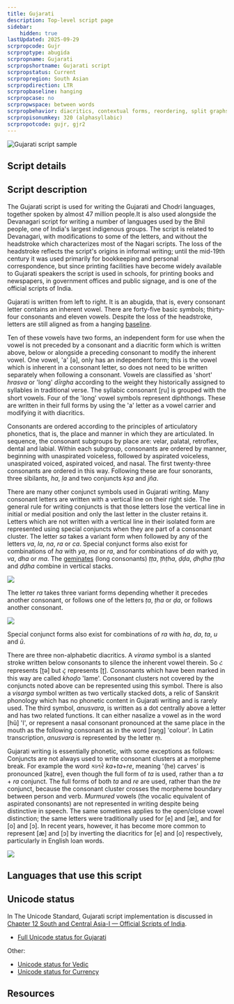 ```yaml
---
title: Gujarati
description: Top-level script page
sidebar:
    hidden: true
lastUpdated: 2025-09-29
scrpropcode: Gujr
scrproptype: abugida
scrpropname: Gujarati
scrpropshortname: Gujarati script
scrpropstatus: Current
scrpropregion: South Asian
scrpropdirection: LTR
scrpropbaseline: hanging
scrpropcase: no
scrpropwspace: between words
scrpropbehavior: diacritics, contextual forms, reordering, split graphs, required ligatures
scrpropisonumkey: 320 (alphasyllabic)
scrpropotcode: gujr, gjr2
---
```



![Gujarati script sample](../images/gujr-sample.png "From Wikipedia.")

## Script details

<ScriptDetails />

## Script description

The Gujarati script is used for writing the Gujarati and Chodri languages, together spoken by almost 47 million people.It is also used alongside the Devanagari script for writing a number of languages used by the Bhil people, one of India's largest indigenous groups. The script is related to Devanagari, with modifications to some of the letters, and without the headstroke which characterizes most of the Nagari scripts. The loss of the headstroke reflects the script's origins in informal writing; until the mid-19th century it was used primarily for bookkeeping and personal correspondence, but since printing facilities have become widely available to Gujarati speakers the script is used in schools, for printing books and newspapers, in government offices and public signage, and is one of the official scripts of India.

Gujarati is written from left to right. It is an abugida, that is, every consonant letter contains an inherent vowel. There are forty-five basic symbols; thirty-four consonants and eleven vowels. Despite the loss of the headstroke, letters are still aligned as from a hanging [baseline](/reference/glossary#baseline).

Ten of these vowels have two forms, an independent form for use when the vowel is not preceded by a consonant and a diacritic form which is written above, below or alongside a preceding consonant to modify the inherent vowel. One vowel, 'a' [ə], only has an independent form; this is the vowel which is inherent in a consonant letter, so does not need to be written separately when following a consonant. Vowels are classified as 'short' _hrasva_ or 'long' _dīrgha_ according to the weight they historically assigned to syllables in traditional verse. The syllabic consonant [r̩u] is grouped with the short vowels. Four of the 'long' vowel symbols represent diphthongs. These are written in their full forms by using the 'a' letter as a vowel carrier and modifying it with diacritics.

Consonants are ordered according to the principles of articulatory phonetics, that is, the place and manner in which they are articulated. In sequence, the consonant subgroups by place are: velar, palatal, retroflex, dental and labial. Within each subgroup, consonants are ordered by manner, beginning with unaspirated voiceless, followed by aspirated voiceless, unaspirated voiced, aspirated voiced, and nasal. The first twenty-three consonants are ordered in this way. Following these are four sonorants, three sibilants, _ha_, _ḷa_ and two conjuncts _kṣa_ and _jña_.

There are many other conjunct symbols used in Gujarati writing. Many consonant letters are written with a vertical line on their right side. The general rule for writing conjuncts is that those letters lose the vertical line in initial or medial position and only the last letter in the cluster retains it. Letters which are not written with a vertical line in their isolated form are represented using special conjuncts when they are part of a consonant cluster. The letter _sa_ takes a variant form when followed by any of the letters _va_, _la_, _na_, _ra_ or _ca_. Special conjunct forms also exist for combinations of _ha_ with _ya_, _ma_ or _ra_, and for combinations of _da_ with _ya_, _va_, _dha_ or _ma_. The [geminates](/reference/glossary#gemination) (long consonants) _ṭṭa_, _ṭhṭha_, _ḍḍa_, _ḍhḍha_ _ṭṭha_ and _ḍḍha_ combine in vertical stacks.

![](../images/gujr-GujaratiGeminates.png)

The letter _ra_ takes three variant forms depending whether it precedes another consonant, or follows one of the letters _ṭa_, _ṭha_ or _ḍa_, or follows another consonant. 

![](../images/gujr-Ra.png)

Special conjunct forms also exist for combinations of _ra_ with _ha_, _da_, _ta_, _u_ and _ū_.

There are three non-alphabetic diacritics. A _virama_ symbol is a slanted stroke written below consonants to silence the inherent vowel therein. So ટ represents [ʈə] but ટ્ represents [ʈ]. Consonants which have been marked in this way are called _khoḍo_ 'lame'. Consonant clusters not covered by the conjuncts noted above can be represented using this symbol. There is also a _visarga_ symbol written as two vertically stacked dots, a relic of Sanskrit phonology which has no phonetic content in Gujarati writing and is rarely used. The third symbol, _anusvara_, is written as a dot centrally above a letter and has two related functions. It can either nasalize a vowel as in the word [hũ] 'I', or represent a nasal consonant pronounced at the same place in the mouth as the following consonant as in the word [rəŋg] 'colour'. In Latin transcription, _anusvara_ is represented by the letter ṃ.

Gujarati writing is essentially phonetic, with some exceptions as follows: Conjuncts are not always used to write consonant clusters at a morpheme break. For example the word કાતરે _ka_+_ta_+_re_, meaning '(he) carves' is pronounced [katre], even though the full form of _ta_ is used, rather than a _ta_ + _ra_ conjunct. The full forms of both _ta_ and _re_ are used, rather than the _tre_ conjunct, because the consonant cluster crosses the morpheme boundary between person and verb. _Murmured_ vowels (the vocalic equivalent of aspirated consonants) are not represented in writing despite being distinctive in speech. The same sometimes applies to the open/close vowel distinction; the same letters were traditionally used for [e] and [æ], and for [o] and [ɔ]. In recent years, however, it has become more common to represent [æ] and [ɔ] by inverting the diacritics for [e] and [o] respectively, particularly in English loan words.

![](../images/gujr-GInverts.png)

## Languages that use this script

<WsList script='Gujr' wsMax='5' />

## Unicode status

In The Unicode Standard, Gujarati script implementation is discussed in [Chapter 12 South and Central Asia-I — Official Scripts of India](https://www.unicode.org/versions/latest/core-spec/chapter-12/#G34334).

- [Full Unicode status for Gujarati](/scrlang/unicode/gujr-unicode)


Other:

- [Unicode status for Vedic](/scrlang/unicode/x-vedic-unicode)
- [Unicode status for Currency](/scrlang/unicode/x-currency-unicode)


## Resources

<ScriptResources detailSummary='seemore' />

